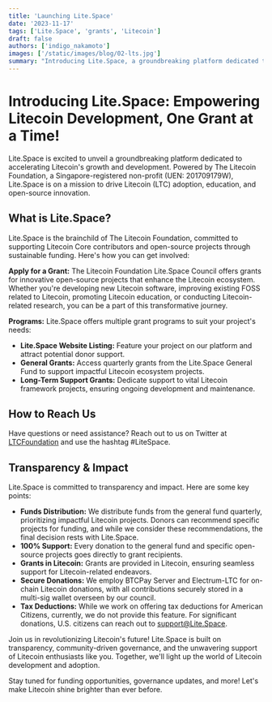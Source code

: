 ```yaml
---
title: 'Launching Lite.Space'
date: '2023-11-17'
tags: ['Lite.Space', 'grants', 'Litecoin']
draft: false
authors: ['indigo_nakamoto']
images: ['/static/images/blog/02-lts.jpg']
summary: "Introducing Lite.Space, a groundbreaking platform dedicated to accelerating Litecoin's growth and development. Learn about our mission to drive Litecoin adoption, education, and open-source innovation, and discover how you can get involved with Litecoin Core contributors and open-source projects. Join us in revolutionizing Litecoin's future!"
---
```


# Introducing Lite.Space: Empowering Litecoin Development, One Grant at a Time!

Lite.Space is excited to unveil a groundbreaking platform dedicated to accelerating Litecoin's growth and development. Powered by The Litecoin Foundation, a Singapore-registered non-profit (UEN: 201709179W), Lite.Space is on a mission to drive Litecoin (LTC) adoption, education, and open-source innovation.

## What is Lite.Space?

Lite.Space is the brainchild of The Litecoin Foundation, committed to supporting Litecoin Core contributors and open-source projects through sustainable funding. Here's how you can get involved:

**Apply for a Grant:** The Litecoin Foundation Lite.Space Council offers grants for innovative open-source projects that enhance the Litecoin ecosystem. Whether you're developing new Litecoin software, improving existing FOSS related to Litecoin, promoting Litecoin education, or conducting Litecoin-related research, you can be a part of this transformative journey.

**Programs:** Lite.Space offers multiple grant programs to suit your project's needs:

- **Lite.Space Website Listing:** Feature your project on our platform and attract potential donor support.
- **General Grants:** Access quarterly grants from the Lite.Space General Fund to support impactful Litecoin ecosystem projects.
- **Long-Term Support Grants:** Dedicate support to vital Litecoin framework projects, ensuring ongoing development and maintenance.

## How to Reach Us

Have questions or need assistance? Reach out to us on Twitter at [LTCFoundation](https://www.twitter.com/ltcfoundation) and use the hashtag #LiteSpace.

## Transparency & Impact

Lite.Space is committed to transparency and impact. Here are some key points:

- **Funds Distribution:** We distribute funds from the general fund quarterly, prioritizing impactful Litecoin projects. Donors can recommend specific projects for funding, and while we consider these recommendations, the final decision rests with Lite.Space.
- **100% Support:** Every donation to the general fund and specific open-source projects goes directly to grant recipients.
- **Grants in Litecoin:** Grants are provided in Litecoin, ensuring seamless support for Litecoin-related endeavors.
- **Secure Donations:** We employ BTCPay Server and Electrum-LTC for on-chain Litecoin donations, with all contributions securely stored in a multi-sig wallet overseen by our council.
- **Tax Deductions:** While we work on offering tax deductions for American Citizens, currently, we do not provide this feature. For significant donations, U.S. citizens can reach out to support@Lite.Space.

Join us in revolutionizing Litecoin's future! Lite.Space is built on transparency, community-driven governance, and the unwavering support of Litecoin enthusiasts like you. Together, we'll light up the world of Litecoin development and adoption.

Stay tuned for funding opportunities, governance updates, and more! Let's make Litecoin shine brighter than ever before.
